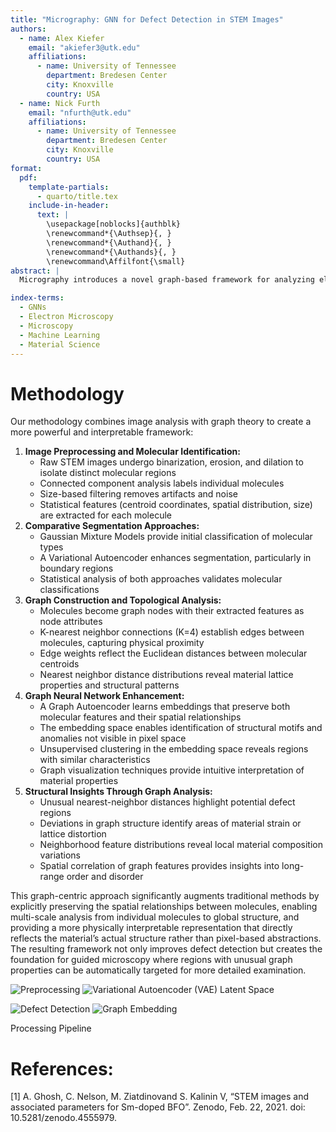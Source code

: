 ```yaml
---
title: "Micrography: GNN for Defect Detection in STEM Images"
authors:
  - name: Alex Kiefer
    email: "akiefer3@utk.edu"
    affiliations:
      - name: University of Tennessee
        department: Bredesen Center
        city: Knoxville
        country: USA
  - name: Nick Furth
    email: "nfurth@utk.edu"
    affiliations:
      - name: University of Tennessee
        department: Bredesen Center
        city: Knoxville
        country: USA
format:
  pdf:
    template-partials: 
      - quarto/title.tex
    include-in-header:
      text: |
        \usepackage[noblocks]{authblk}
        \renewcommand*{\Authsep}{, }
        \renewcommand*{\Authand}{, }
        \renewcommand*{\Authands}{, }
        \renewcommand\Affilfont{\small}
abstract: |
  Micrography introduces a novel graph-based framework for analyzing electron microscope images of materials, addressing fundamental limitations of traditional pixel-based approaches. While conventional methods like convolutional neural networks and autoencoders treat images as pixel arrays, our approach reconstructs the physical arrangement of molecules as graphs, where nodes represent individual molecules with their spatial and morphological features, and edges capture their nearest-neighbor relationships. This transformation preserves critical structural information that is often lost in pixel-space transformations. By applying graph neural networks to these molecular arrangements, we can detect subtle structural anomalies, characterize material properties, and identify defects with significantly improved interpretability. Our comparative analysis demonstrates that graph-based representations capture material properties that remain hidden to traditional methods, particularly in regions with structural irregularities. The framework lays groundwork for intelligent, guided microscopy that can autonomously direct imaging resources toward regions of scientific interest, fundamentally changing how electron microscopy is utilized in materials science research. We demonstrate this on an open access dataset of Sm-doped BFO STEM images [1].

index-terms: 
  - GNNs
  - Electron Microscopy
  - Microscopy
  - Machine Learning
  - Material Science
---
```


# Methodology

Our methodology combines image analysis with graph theory to create a more powerful and interpretable framework:

1. **Image Preprocessing and Molecular Identification:**
   - Raw STEM images undergo binarization, erosion, and dilation to isolate distinct molecular regions
   - Connected component analysis labels individual molecules
   - Size-based filtering removes artifacts and noise
   - Statistical features (centroid coordinates, spatial distribution, size) are extracted for each molecule

2. **Comparative Segmentation Approaches:**
   - Gaussian Mixture Models provide initial classification of molecular types
   - A Variational Autoencoder enhances segmentation, particularly in boundary regions
   - Statistical analysis of both approaches validates molecular classifications

3. **Graph Construction and Topological Analysis:**
   - Molecules become graph nodes with their extracted features as node attributes
   - K-nearest neighbor connections (K=4) establish edges between molecules, capturing physical proximity
   - Edge weights reflect the Euclidean distances between molecular centroids
   - Nearest neighbor distance distributions reveal material lattice properties and structural patterns

4. **Graph Neural Network Enhancement:**
   - A Graph Autoencoder learns embeddings that preserve both molecular features and their spatial relationships
   - The embedding space enables identification of structural motifs and anomalies not visible in pixel space
   - Unsupervised clustering in the embedding space reveals regions with similar characteristics
   - Graph visualization techniques provide intuitive interpretation of material properties

5. **Structural Insights Through Graph Analysis:**
   - Unusual nearest-neighbor distances highlight potential defect regions
   - Deviations in graph structure identify areas of material strain or lattice distortion
   - Neighborhood feature distributions reveal local material composition variations
   - Spatial correlation of graph features provides insights into long-range order and disorder

This graph-centric approach significantly augments traditional methods by explicitly preserving the spatial relationships between molecules, enabling multi-scale analysis from individual molecules to global structure, and providing a more physically interpretable representation that directly reflects the material's actual structure rather than pixel-based abstractions. The resulting framework not only improves defect detection but creates the foundation for guided microscopy where regions with unusual graph properties can be automatically targeted for more detailed examination.

::: {#fig-pipeline layout-ncol=2 layout-nrow=2}

![**Preprocessing**](images/preprocessing.png){fig-alt="Preprocessing" fig-caption="**Preprocessing**"}
![**Variational Autoencoder (VAE) Latent Space**](images/vae.png){fig-alt="VAE Latent Space" fig-caption="**Variational Autoencoder (VAE) Latent Space**"}

![**Defect Detection**](images/defects.png){fig-alt="Defect Detection" fig-caption="**Defect Detection**"}
![**Graph Embedding**](images/graph_embed.png){fig-alt="Graph Embedding" fig-caption="**Graph Embedding**"}

Processing Pipeline
:::

# References:

[1] A. Ghosh, C. Nelson, M. Ziatdinovand S. Kalinin V, “STEM images and associated parameters for Sm-doped BFO”. Zenodo, Feb. 22, 2021. doi: 10.5281/zenodo.4555979.
